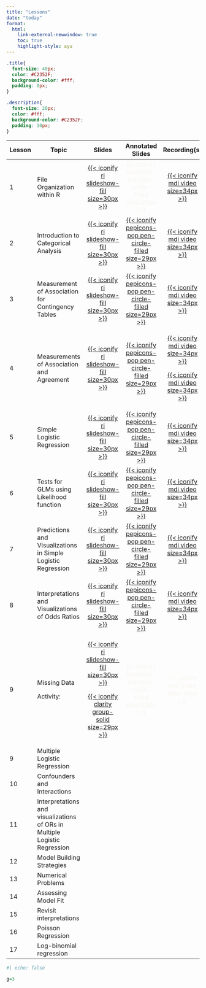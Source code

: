 ```yaml
---
title: "Lessons"
date: "today"
format: 
  html:
    link-external-newwindow: true
    toc: true
    highlight-style: ayu
---
```


```css
.title{
  font-size: 40px;
  color: #C2352F;
  background-color: #fff;
  padding: 0px;
}

.description{
  font-size: 20px;
  color: #fff;
  background-color: #C2352F;
  padding: 10px;
}
```

+-----------+---------------------------------------------------------------------------+--------------------------------------------------------------------------------------------------------------------------------------+---------------------------------------------------------------------------------------------------------------------------------------------------------+------------------------------------------------------------------------------------------------------------------------------------------------------------------------------------------------------------------------------------------------------+
| Lesson    | Topic                                                                     | Slides                                                                                                                               | Annotated Slides                                                                                                                                        | Recording(s)                                                                                                                                                                                                                                         |
+===========+===========================================================================+:====================================================================================================================================:+:=======================================================================================================================================================:+:====================================================================================================================================================================================================================================================:+
| 1         | File Organization within R                                                | [[{{< iconify ri slideshow-fill size=30px >}}](/lectures/01_File_Organization_R/01_File_Organization_R.qmd)]{style="color:#f8f5f0;"} | [{{< iconify pepicons-pop pen-circle-filled size=29px >}}]{style="color:#f8f5f0;"}                                                                      | [[{{< iconify mdi video size=34px >}}](https://echo360.org/section/3d2de378-ed40-415a-8caf-8c75f3b5d9ff/public)]{style="color:#f8f5f0;"}                                                                                                             |
+-----------+---------------------------------------------------------------------------+--------------------------------------------------------------------------------------------------------------------------------------+---------------------------------------------------------------------------------------------------------------------------------------------------------+------------------------------------------------------------------------------------------------------------------------------------------------------------------------------------------------------------------------------------------------------+
| 2         | Introduction to Categorical Analysis                                      | [[{{< iconify ri slideshow-fill size=30px >}}](/lectures/02_Intro_CDA/02_Intro_CDA.qmd)]{style="color:#f8f5f0;"}                     | [[{{< iconify pepicons-pop pen-circle-filled size=29px >}}](/lectures/02_Intro_CDA/02_Intro_CDA_notes.pdf)]{style="color:#f8f5f0;"}                     | [[{{< iconify mdi video size=34px >}}](https://echo360.org/media/97486deb-8346-4aef-a24e-a77a7350a6f2/public)]{style="color:#f8f5f0;"}                                                                                                               |
+-----------+---------------------------------------------------------------------------+--------------------------------------------------------------------------------------------------------------------------------------+---------------------------------------------------------------------------------------------------------------------------------------------------------+------------------------------------------------------------------------------------------------------------------------------------------------------------------------------------------------------------------------------------------------------+
| 3         | Measurement of Association for Contingency Tables                         | [[{{< iconify ri slideshow-fill size=30px >}}](/lectures/03_Meas_Assoc_CT/03_Meas_Assoc_CT.qmd)]{style="color:#f8f5f0;"}             | [[{{< iconify pepicons-pop pen-circle-filled size=29px >}}](/lectures/03_Meas_Assoc_CT/03_Meas_Assoc_CT_notes.pdf)]{style="color:#f8f5f0;"}             | [[{{< iconify mdi video size=34px >}}](https://echo360.org/lesson/G_a2cd2099-5666-4143-b05a-a1e020f96c16_dffa6d24-1dbf-45aa-8ff9-abe9b32c4e9e_2024-04-08T13:00:00.000_2024-04-08T15:00:00.000/classroom#sortDirection=desc)]{style="color:#f8f5f0;"} |
+-----------+---------------------------------------------------------------------------+--------------------------------------------------------------------------------------------------------------------------------------+---------------------------------------------------------------------------------------------------------------------------------------------------------+------------------------------------------------------------------------------------------------------------------------------------------------------------------------------------------------------------------------------------------------------+
| 4         | Measurements of Association and Agreement                                 | [[{{< iconify ri slideshow-fill size=30px >}}](/lectures/04_Meas_Assoc_Agree/04_Meas_Assoc_Agree.qmd)]{style="color:#f8f5f0;"}       | [[{{< iconify pepicons-pop pen-circle-filled size=29px >}}](/lectures/04_Meas_Assoc_Agree/04_Meas_Assoc_Agree_notes.pdf)]{style="color:#f8f5f0;"}       | [[{{< iconify mdi video size=34px >}}](https://echo360.org/lesson/2efcec30-2c02-454a-b2d8-e64057b6846a/classroom#sortDirection=desc)]{style="color:#f8f5f0;"}                                                                                        |
|           |                                                                           |                                                                                                                                      |                                                                                                                                                         |                                                                                                                                                                                                                                                      |
|           |                                                                           |                                                                                                                                      |                                                                                                                                                         | [[{{< iconify mdi video size=34px >}}](https://echo360.org/lesson/G_a2cd2099-5666-4143-b05a-a1e020f96c16_dffa6d24-1dbf-45aa-8ff9-abe9b32c4e9e_2024-04-10T13:00:00.000_2024-04-10T15:00:00.000/classroom#sortDirection=desc)]{style="color:#f8f5f0;"} |
+-----------+---------------------------------------------------------------------------+--------------------------------------------------------------------------------------------------------------------------------------+---------------------------------------------------------------------------------------------------------------------------------------------------------+------------------------------------------------------------------------------------------------------------------------------------------------------------------------------------------------------------------------------------------------------+
| 5         | Simple Logistic Regression                                                | [[{{< iconify ri slideshow-fill size=30px >}}](/lectures/05_Simple_logistic_reg/05_Simple_logistic_reg.qmd)]{style="color:#f8f5f0;"} | [[{{< iconify pepicons-pop pen-circle-filled size=29px >}}](/lectures/05_Simple_logistic_reg/05_Simple_logistic_reg_notes.pdf)]{style="color:#f8f5f0;"} | [[{{< iconify mdi video size=34px >}}](https://echo360.org/media/5ab6c501-bc15-427e-9199-766526c7f9eb/public)]{style="color:#f8f5f0;"}                                                                                                               |
+-----------+---------------------------------------------------------------------------+--------------------------------------------------------------------------------------------------------------------------------------+---------------------------------------------------------------------------------------------------------------------------------------------------------+------------------------------------------------------------------------------------------------------------------------------------------------------------------------------------------------------------------------------------------------------+
| 6         | Tests for GLMs using Likelihood function                                  | [[{{< iconify ri slideshow-fill size=30px >}}](/lectures/06_Tests_GLMs/06_Tests_GLMs.qmd)]{style="color:#f8f5f0;"}                   | [[{{< iconify pepicons-pop pen-circle-filled size=29px >}}](/lectures/06_Tests_GLMs/06_Tests_GLMs_notes.pdf)]{style="color:#f8f5f0;"}                   | [[{{< iconify mdi video size=34px >}}](https://echo360.org/media/f28738d1-e2bf-47b7-9a2b-25075009f371/public)]{style="color:#f8f5f0;"}                                                                                                               |
+-----------+---------------------------------------------------------------------------+--------------------------------------------------------------------------------------------------------------------------------------+---------------------------------------------------------------------------------------------------------------------------------------------------------+------------------------------------------------------------------------------------------------------------------------------------------------------------------------------------------------------------------------------------------------------+
| 7         | Predictions and Visualizations in Simple Logistic Regression              | [[{{< iconify ri slideshow-fill size=30px >}}](/lectures/07_Pred_Viz/07_Pred_Viz.qmd)]{style="color:#f8f5f0;"}                       | [[{{< iconify pepicons-pop pen-circle-filled size=29px >}}](/lectures/07_Pred_Viz/07_Pred_Viz_notes.pdf)]{style="color:#f8f5f0;"}                       | [[{{< iconify mdi video size=34px >}}](https://echo360.org/media/b3390bba-c038-473b-a418-4f3caec0d9c6/public)]{style="color:#f8f5f0;"}                                                                                                               |
+-----------+---------------------------------------------------------------------------+--------------------------------------------------------------------------------------------------------------------------------------+---------------------------------------------------------------------------------------------------------------------------------------------------------+------------------------------------------------------------------------------------------------------------------------------------------------------------------------------------------------------------------------------------------------------+
| 8         | Interpretations and Visualizations of Odds Ratios                         | [[{{< iconify ri slideshow-fill size=30px >}}](/lectures/08_Interpretations_SLR/08_Interpretations_SLR.qmd)]{style="color:#f8f5f0;"} | [[{{< iconify pepicons-pop pen-circle-filled size=29px >}}](/lectures/08_Interpretations_SLR/08_Interpretations_SLR_notes.pdf)]{style="color:#f8f5f0;"} | [[{{< iconify mdi video size=34px >}}](https://echo360.org/media/47cae393-9579-40a1-8555-eb26e3add5dc/public)]{style="color:#f8f5f0;"}                                                                                                               |
+-----------+---------------------------------------------------------------------------+--------------------------------------------------------------------------------------------------------------------------------------+---------------------------------------------------------------------------------------------------------------------------------------------------------+------------------------------------------------------------------------------------------------------------------------------------------------------------------------------------------------------------------------------------------------------+
| 9         | Missing Data                                                              | [[{{< iconify ri slideshow-fill size=30px >}}](/lectures/09_Missing_data/09_Missing_data.pdf)]{style="color:#f8f5f0;"}               | [{{< iconify pepicons-pop pen-circle-filled size=29px >}}]{style="color:#f8f5f0;"}                                                                      | [{{< iconify mdi video size=34px >}}]{style="color:#f8f5f0;"}                                                                                                                                                                                        |
|           |                                                                           |                                                                                                                                      |                                                                                                                                                         |                                                                                                                                                                                                                                                      |
|           | Activity:                                                                 | [[{{< iconify clarity group-solid size=29px >}}](/lectures/09_Missing_data/09_Activity_dogs.pptx)]{style="color:#f8f5f0;"}           |                                                                                                                                                         |                                                                                                                                                                                                                                                      |
+-----------+---------------------------------------------------------------------------+--------------------------------------------------------------------------------------------------------------------------------------+---------------------------------------------------------------------------------------------------------------------------------------------------------+------------------------------------------------------------------------------------------------------------------------------------------------------------------------------------------------------------------------------------------------------+
| 9         | Multiple Logistic Regression                                              |                                                                                                                                      |                                                                                                                                                         |                                                                                                                                                                                                                                                      |
+-----------+---------------------------------------------------------------------------+--------------------------------------------------------------------------------------------------------------------------------------+---------------------------------------------------------------------------------------------------------------------------------------------------------+------------------------------------------------------------------------------------------------------------------------------------------------------------------------------------------------------------------------------------------------------+
| 10        | Confounders and Interactions                                              |                                                                                                                                      |                                                                                                                                                         |                                                                                                                                                                                                                                                      |
+-----------+---------------------------------------------------------------------------+--------------------------------------------------------------------------------------------------------------------------------------+---------------------------------------------------------------------------------------------------------------------------------------------------------+------------------------------------------------------------------------------------------------------------------------------------------------------------------------------------------------------------------------------------------------------+
| 11        | Interpretations and visualizations of ORs in Multiple Logistic Regression |                                                                                                                                      |                                                                                                                                                         |                                                                                                                                                                                                                                                      |
+-----------+---------------------------------------------------------------------------+--------------------------------------------------------------------------------------------------------------------------------------+---------------------------------------------------------------------------------------------------------------------------------------------------------+------------------------------------------------------------------------------------------------------------------------------------------------------------------------------------------------------------------------------------------------------+
| 12        | Model Building Strategies                                                 |                                                                                                                                      |                                                                                                                                                         |                                                                                                                                                                                                                                                      |
+-----------+---------------------------------------------------------------------------+--------------------------------------------------------------------------------------------------------------------------------------+---------------------------------------------------------------------------------------------------------------------------------------------------------+------------------------------------------------------------------------------------------------------------------------------------------------------------------------------------------------------------------------------------------------------+
| 13        | Numerical Problems                                                        |                                                                                                                                      |                                                                                                                                                         |                                                                                                                                                                                                                                                      |
+-----------+---------------------------------------------------------------------------+--------------------------------------------------------------------------------------------------------------------------------------+---------------------------------------------------------------------------------------------------------------------------------------------------------+------------------------------------------------------------------------------------------------------------------------------------------------------------------------------------------------------------------------------------------------------+
| 14        | Assessing Model Fit                                                       |                                                                                                                                      |                                                                                                                                                         |                                                                                                                                                                                                                                                      |
+-----------+---------------------------------------------------------------------------+--------------------------------------------------------------------------------------------------------------------------------------+---------------------------------------------------------------------------------------------------------------------------------------------------------+------------------------------------------------------------------------------------------------------------------------------------------------------------------------------------------------------------------------------------------------------+
| 15        | Revisit interpretations                                                   |                                                                                                                                      |                                                                                                                                                         |                                                                                                                                                                                                                                                      |
+-----------+---------------------------------------------------------------------------+--------------------------------------------------------------------------------------------------------------------------------------+---------------------------------------------------------------------------------------------------------------------------------------------------------+------------------------------------------------------------------------------------------------------------------------------------------------------------------------------------------------------------------------------------------------------+
| 16        | Poisson Regression                                                        |                                                                                                                                      |                                                                                                                                                         |                                                                                                                                                                                                                                                      |
+-----------+---------------------------------------------------------------------------+--------------------------------------------------------------------------------------------------------------------------------------+---------------------------------------------------------------------------------------------------------------------------------------------------------+------------------------------------------------------------------------------------------------------------------------------------------------------------------------------------------------------------------------------------------------------+
| 17        | Log-binomial regression                                                   |                                                                                                                                      |                                                                                                                                                         |                                                                                                                                                                                                                                                      |
+-----------+---------------------------------------------------------------------------+--------------------------------------------------------------------------------------------------------------------------------------+---------------------------------------------------------------------------------------------------------------------------------------------------------+------------------------------------------------------------------------------------------------------------------------------------------------------------------------------------------------------------------------------------------------------+

```r
#| echo: false

g=3
```

